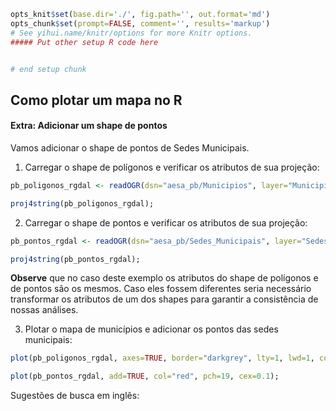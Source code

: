 ```r
opts_knit$set(base.dir='./', fig.path='', out.format='md')
opts_chunk$set(prompt=FALSE, comment='', results='markup')
# See yihui.name/knitr/options for more Knitr options.
##### Put other setup R code here


# end setup chunk
```

## Como plotar um mapa no R

#### Extra: Adicionar um shape de pontos

Vamos adicionar o shape de pontos de Sedes Municipais.

1) Carregar o shape de polígonos e verificar os atributos de sua projeção:
```r
pb_poligonos_rgdal <- readOGR(dsn="aesa_pb/Municipios", layer="Municipios", verbose=FALSE, stringsAsFactors=FALSE);

proj4string(pb_poligonos_rgdal);
```

2) Carregar o shape de pontos e verificar os atributos de sua projeção:
```r
pb_pontos_rgdal <- readOGR(dsn="aesa_pb/Sedes_Municipais", layer="Sedes_Municipais", verbose=FALSE, stringsAsFactors=FALSE);

proj4string(pb_pontos_rgdal);
```

**Observe** que no caso deste exemplo os atributos do shape de polígonos e de pontos são os mesmos. Caso eles fossem diferentes seria necessário transformar os atributos de um dos shapes para garantir a consistência de nossas análises.

3) Plotar o mapa de municípios e adicionar os pontos das sedes municipais:
```r
plot(pb_poligonos_rgdal, axes=TRUE, border="darkgrey", lty=1, lwd=1, col="white", main="Mapa dos municipios do Estado da Paraiba (Sedes Municipais)");

plot(pb_pontos_rgdal, add=TRUE, col="red", pch=19, cex=0.1);
```

Sugestões de busca em inglês:
